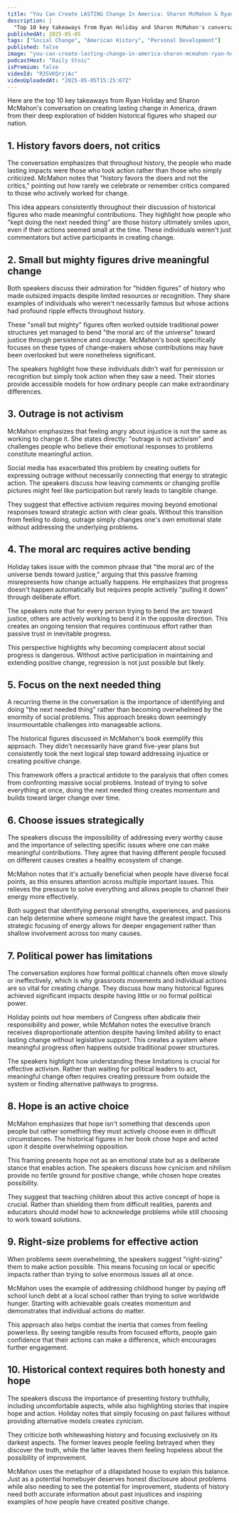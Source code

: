 ```yaml
---
title: "You Can Create LASTING Change In America: Sharon McMahon & Ryan Holiday"
description: |
  "Top 10 key takeaways from Ryan Holiday and Sharon McMahon's conversation on creating lasting change in America, drawn from their deep exploration of hidden historical figures who shaped our nation."
publishedAt: 2025-05-05
tags: ["Social Change", "American History", "Personal Development"]
published: false
image: "you-can-create-lasting-change-in-america-sharon-mcmahon-ryan-holiday.jpg"
podcastHost: "Daily Stoic"
isPremium: false
videoId: "R35VKQrzjAc"
videoUploadedAt: "2025-05-05T15:25:07Z"
---
```



<PodcastSummaryPageLayout frontmatter={frontmatter}>

Here are the top 10 key takeaways from Ryan Holiday and Sharon McMahon's conversation on creating lasting change in America, drawn from their deep exploration of hidden historical figures who shaped our nation.

## 1. History favors doers, not critics

The conversation emphasizes that throughout history, the people who made lasting impacts were those who took action rather than those who simply criticized. McMahon notes that "history favors the doers and not the critics," pointing out how rarely we celebrate or remember critics compared to those who actively worked for change.

This idea appears consistently throughout their discussion of historical figures who made meaningful contributions. They highlight how people who "kept doing the next needed thing" are those history ultimately smiles upon, even if their actions seemed small at the time. These individuals weren't just commentators but active participants in creating change.

## 2. Small but mighty figures drive meaningful change

Both speakers discuss their admiration for "hidden figures" of history who made outsized impacts despite limited resources or recognition. They share examples of individuals who weren't necessarily famous but whose actions had profound ripple effects throughout history.

These "small but mighty" figures often worked outside traditional power structures yet managed to bend "the moral arc of the universe" toward justice through persistence and courage. McMahon's book specifically focuses on these types of change-makers whose contributions may have been overlooked but were nonetheless significant.

The speakers highlight how these individuals didn't wait for permission or recognition but simply took action when they saw a need. Their stories provide accessible models for how ordinary people can make extraordinary differences.

## 3. Outrage is not activism

McMahon emphasizes that feeling angry about injustice is not the same as working to change it. She states directly: "outrage is not activism" and challenges people who believe their emotional responses to problems constitute meaningful action.

Social media has exacerbated this problem by creating outlets for expressing outrage without necessarily connecting that energy to strategic action. The speakers discuss how leaving comments or changing profile pictures might feel like participation but rarely leads to tangible change.

They suggest that effective activism requires moving beyond emotional responses toward strategic action with clear goals. Without this transition from feeling to doing, outrage simply changes one's own emotional state without addressing the underlying problems.

## 4. The moral arc requires active bending

Holiday takes issue with the common phrase that "the moral arc of the universe bends toward justice," arguing that this passive framing misrepresents how change actually happens. He emphasizes that progress doesn't happen automatically but requires people actively "pulling it down" through deliberate effort.

The speakers note that for every person trying to bend the arc toward justice, others are actively working to bend it in the opposite direction. This creates an ongoing tension that requires continuous effort rather than passive trust in inevitable progress.

This perspective highlights why becoming complacent about social progress is dangerous. Without active participation in maintaining and extending positive change, regression is not just possible but likely.

## 5. Focus on the next needed thing

A recurring theme in the conversation is the importance of identifying and doing "the next needed thing" rather than becoming overwhelmed by the enormity of social problems. This approach breaks down seemingly insurmountable challenges into manageable actions.

The historical figures discussed in McMahon's book exemplify this approach. They didn't necessarily have grand five-year plans but consistently took the next logical step toward addressing injustice or creating positive change.

This framework offers a practical antidote to the paralysis that often comes from confronting massive social problems. Instead of trying to solve everything at once, doing the next needed thing creates momentum and builds toward larger change over time.

## 6. Choose issues strategically

The speakers discuss the impossibility of addressing every worthy cause and the importance of selecting specific issues where one can make meaningful contributions. They agree that having different people focused on different causes creates a healthy ecosystem of change.

McMahon notes that it's actually beneficial when people have diverse focal points, as this ensures attention across multiple important issues. This relieves the pressure to solve everything and allows people to channel their energy more effectively.

Both suggest that identifying personal strengths, experiences, and passions can help determine where someone might have the greatest impact. This strategic focusing of energy allows for deeper engagement rather than shallow involvement across too many causes.

## 7. Political power has limitations

The conversation explores how formal political channels often move slowly or ineffectively, which is why grassroots movements and individual actions are so vital for creating change. They discuss how many historical figures achieved significant impacts despite having little or no formal political power.

Holiday points out how members of Congress often abdicate their responsibility and power, while McMahon notes the executive branch receives disproportionate attention despite having limited ability to enact lasting change without legislative support. This creates a system where meaningful progress often happens outside traditional power structures.

The speakers highlight how understanding these limitations is crucial for effective activism. Rather than waiting for political leaders to act, meaningful change often requires creating pressure from outside the system or finding alternative pathways to progress.

## 8. Hope is an active choice

McMahon emphasizes that hope isn't something that descends upon people but rather something they must actively choose even in difficult circumstances. The historical figures in her book chose hope and acted upon it despite overwhelming opposition.

This framing presents hope not as an emotional state but as a deliberate stance that enables action. The speakers discuss how cynicism and nihilism provide no fertile ground for positive change, while chosen hope creates possibility.

They suggest that teaching children about this active concept of hope is crucial. Rather than shielding them from difficult realities, parents and educators should model how to acknowledge problems while still choosing to work toward solutions.

## 9. Right-size problems for effective action

When problems seem overwhelming, the speakers suggest "right-sizing" them to make action possible. This means focusing on local or specific impacts rather than trying to solve enormous issues all at once.

McMahon uses the example of addressing childhood hunger by paying off school lunch debt at a local school rather than trying to solve worldwide hunger. Starting with achievable goals creates momentum and demonstrates that individual actions do matter.

This approach also helps combat the inertia that comes from feeling powerless. By seeing tangible results from focused efforts, people gain confidence that their actions can make a difference, which encourages further engagement.

## 10. Historical context requires both honesty and hope

The speakers discuss the importance of presenting history truthfully, including uncomfortable aspects, while also highlighting stories that inspire hope and action. Holiday notes that simply focusing on past failures without providing alternative models creates cynicism.

They criticize both whitewashing history and focusing exclusively on its darkest aspects. The former leaves people feeling betrayed when they discover the truth, while the latter leaves them feeling hopeless about the possibility of improvement.

McMahon uses the metaphor of a dilapidated house to explain this balance. Just as a potential homebuyer deserves honest disclosure about problems while also needing to see the potential for improvement, students of history need both accurate information about past injustices and inspiring examples of how people have created positive change.

</PodcastSummaryPageLayout>
